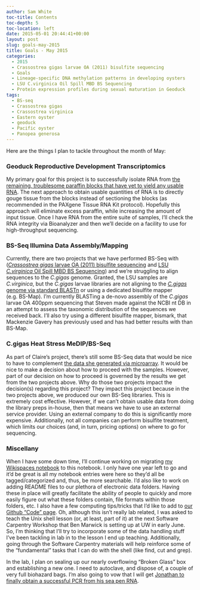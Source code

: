 ```yaml
---
author: Sam White
toc-title: Contents
toc-depth: 5
toc-location: left
date: 2015-05-01 20:44:41+00:00
layout: post
slug: goals-may-2015
title: Goals - May 2015
categories:
  - 2015
  - Crassostrea gigas larvae OA (2011) bisulfite sequencing
  - Goals
  - Lineage-specific DNA methylation patterns in developing oysters
  - LSU C.virginica Oil Spill MBD BS Sequencing
  - Protein expression profiles during sexual maturation in Geoduck
tags:
  - BS-seq
  - Crassostrea gigas
  - Crassostrea virginica
  - Eastern oyster
  - geoduck
  - Pacific oyster
  - Panopea generosa
---
```


Here are the things I plan to tackle throughout the month of May:



### Geoduck Reproductive Development Transcriptomics



My primary goal for this project is to successfully isolate RNA from [the remaining, troublesome paraffin blocks that have yet to yield any usable RNA](https://robertslab.github.io/sams-notebook/posts/2015/2015-04-27-rna-isolation-geoduck-gonad-in-paraffin-histology-blocks-2/). The next approach to obtain usable quantities of RNA is to directly gouge tissue from the blocks instead of sectioning the blocks (as recommended in the PAXgene Tissue RNA Kit protocol). Hopefully this approach will eliminate excess paraffin, while increasing the amount of input tissue. Once I have RNA from the entire suite of samples, I'll check the RNA integrity via Bioanalyzer and then we'll decide on a facility to use for high-throughput sequencing.





### BS-Seq Illumina Data Assembly/Mapping



Currently, there are two projects that we have performed BS-Seq with ([_Crassostrea gigas_ larvae OA (2011) bisulfite sequencing](category/2011-gigas-larvae-oa-bisulfite-sequencing.html) and [LSU _C.virginica_ Oil Spill MBD BS Sequencing](category/lsu-c-virginica-oil-spill-mbd-bs-sequencing.html)) and we're struggling to align sequences to the _C.gigas_ genome. Granted, the LSU samples are _C.virginica_, but the _C.gigas_ larvae libraries are not aligning to the [_C.gigas_ genome via standard BLASTn](https://robertslab.github.io/sams-notebook/posts/2015/2015-04-30-blastn-c-gigas-oa-larvae-to-ensembl-1-24-blast-db/) or using a dedicated bisulfite mapper (e.g. BS-Map). I'm currently BLASTing a de-novo assembly of the _C.gigas_ larvae OA 400ppm sequencing that Steven made against the NCBI nt DB in an attempt to assess the taxonomic distribution of the sequences we received back. I'll also try using a different bisulfite mapper, bismark, that Mackenzie Gavery has previously used and has had better results with than BS-Map.





### C.gigas Heat Stress MeDIP/BS-Seq



As part of Claire's project, there's still some BS-Seq data that would be nice to have to complement [the data she generated via microarray](https://claireeolson.blogspot.com/). It would be nice to make a decision about how to proceed with the samples. However, part of our decision on how to proceed is governed by the results we get from the two projects above. Why do those two projects impact the decision(s) regarding this project? They impact this project because in the two projects above, we produced our own BS-Seq libraries. This is extremely cost effective. However, if we can't obtain usable data from doing the library preps in-house, then that means we have to use an external service provider. Using an external company to do this is significantly more expensive. Additionally, not all companies can perform bisulfite treatment, which limits our choices (and, in turn, pricing options) on where to go for sequencing.





### Miscellany



When I have some down time, I'll continue working on migrating [my Wikispaces notebook](https://genefish.wikispaces.com/Sam%27s+Notebook) to this notebook. I only have one year left to go and it'd be great is all my notebook entries were here so they'd all be tagged/categorized and, thus, be more searchable. I'd also like to work on adding README files to our plethora of electronic data folders. Having these in place will greatly facilitate the ability of people to quickly and more easily figure out what these folders contain, file formats within those folders, etc. I also have a few computing tips/tricks that I'd like to add to [our Github "Code" page](https://github.com/sr320/LabDocs/tree/master/code). Oh, although this isn't really lab related, I was asked to teach the Unix shell lesson (or, at least, part of it) at the next Software Carpentry Workshop that Ben Marwick is setting up at UW in early June. So, I'm thinking that I'll try to incorporate some of the data handling stuff I've been tackling in lab in to the lesson I end up teaching. Additionally, going through the Software Carpentry materials will help reinforce some of the "fundamental" tasks that I can do with the shell (like find, cut and grep).

In the lab, I plan on sealing up our nearly overflowing "Broken Glass" box and establishing a new one. I need to autoclave, and dispose of, a couple of very full biohazard bags. I'm also going to vow that I will get [Jonathan to finally obtain a successful PCR from his sea pen RNA](https://genefish.wikispaces.com/Jonathan%27s+Notebook).
